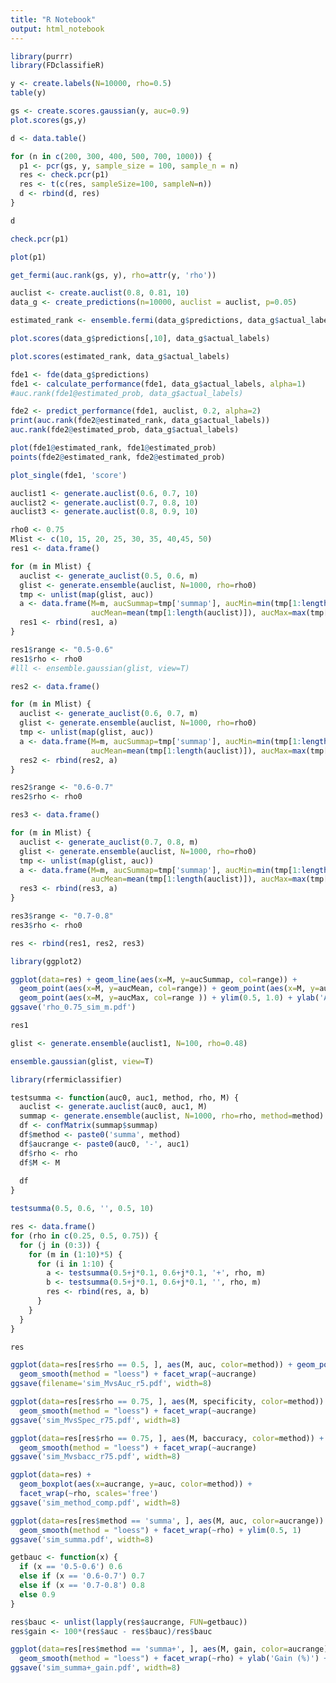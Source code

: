 ```yaml
---
title: "R Notebook"
output: html_notebook
---
```


```r
library(purrr)
library(FDclassifieR)
```

```r
y <- create.labels(N=10000, rho=0.5)
table(y)
```

```r
gs <- create.scores.gaussian(y, auc=0.9)
plot.scores(gs,y)
```

```r
d <- data.table()

for (n in c(200, 300, 400, 500, 700, 1000)) {
  p1 <- pcr(gs, y, sample_size = 100, sample_n = n)
  res <- check.pcr(p1)
  res <- t(c(res, sampleSize=100, sampleN=n))
  d <- rbind(d, res)
}

d
```

```r
check.pcr(p1)
```

```r
plot(p1)
```

```r
get_fermi(auc.rank(gs, y), rho=attr(y, 'rho'))
```

```r
auclist <- create.auclist(0.8, 0.81, 10)
data_g <- create_predictions(n=10000, auclist = auclist, p=0.05)
```

```r
estimated_rank <- ensemble.fermi(data_g$predictions, data_g$actual_labels, debug.flag=T)
```

```r
plot.scores(data_g$predictions[,10], data_g$actual_labels)
```

```r
plot.scores(estimated_rank, data_g$actual_labels)
```

```r
fde1 <- fde(data_g$predictions)
fde1 <- calculate_performance(fde1, data_g$actual_labels, alpha=1)
#auc.rank(fde1@estimated_prob, data_g$actual_labels)
```

```r
fde2 <- predict_performance(fde1, auclist, 0.2, alpha=2)
print(auc.rank(fde2@estimated_rank, data_g$actual_labels))
auc.rank(fde2@estimated_prob, data_g$actual_labels)
```

```r
plot(fde1@estimated_rank, fde1@estimated_prob)
points(fde2@estimated_rank, fde2@estimated_prob)
```

```r
plot_single(fde1, 'score')
```



```r
auclist1 <- generate.auclist(0.6, 0.7, 10)
auclist2 <- generate.auclist(0.7, 0.8, 10)
auclist3 <- generate.auclist(0.8, 0.9, 10)
```

```r
rho0 <- 0.75
Mlist <- c(10, 15, 20, 25, 30, 35, 40,45, 50)
res1 <- data.frame()

for (m in Mlist) {
  auclist <- generate_auclist(0.5, 0.6, m)
  glist <- generate.ensemble(auclist, N=1000, rho=rho0)
  tmp <- unlist(map(glist, auc))
  a <- data.frame(M=m, aucSummap=tmp['summap'], aucMin=min(tmp[1:length(auclist)]), 
                  aucMean=mean(tmp[1:length(auclist)]), aucMax=max(tmp[1:length(auclist)]))
  res1 <- rbind(res1, a)
}

res1$range <- "0.5-0.6"
res1$rho <- rho0
#lll <- ensemble.gaussian(glist, view=T)

res2 <- data.frame()

for (m in Mlist) {
  auclist <- generate_auclist(0.6, 0.7, m)
  glist <- generate.ensemble(auclist, N=1000, rho=rho0)
  tmp <- unlist(map(glist, auc))
  a <- data.frame(M=m, aucSummap=tmp['summap'], aucMin=min(tmp[1:length(auclist)]), 
                  aucMean=mean(tmp[1:length(auclist)]), aucMax=max(tmp[1:length(auclist)]))
  res2 <- rbind(res2, a)
}

res2$range <- "0.6-0.7"
res2$rho <- rho0

res3 <- data.frame()

for (m in Mlist) {
  auclist <- generate_auclist(0.7, 0.8, m)
  glist <- generate.ensemble(auclist, N=1000, rho=rho0)
  tmp <- unlist(map(glist, auc))
  a <- data.frame(M=m, aucSummap=tmp['summap'], aucMin=min(tmp[1:length(auclist)]), 
                  aucMean=mean(tmp[1:length(auclist)]), aucMax=max(tmp[1:length(auclist)]))
  res3 <- rbind(res3, a)
}

res3$range <- "0.7-0.8"
res3$rho <- rho0

res <- rbind(res1, res2, res3)
```

```r
library(ggplot2)

ggplot(data=res) + geom_line(aes(x=M, y=aucSummap, col=range)) + 
  geom_point(aes(x=M, y=aucMean, col=range)) + geom_point(aes(x=M, y=aucMin, col=range)) +
  geom_point(aes(x=M, y=aucMax, col=range )) + ylim(0.5, 1.0) + ylab('AUC_SUMMA+')
ggsave('rho_0.75_sim_m.pdf')
```

```r
res1
```

```r
glist <- generate.ensemble(auclist1, N=100, rho=0.48)
```

```r
ensemble.gaussian(glist, view=T)
```

```r
library(rfermiclassifier)

testsumma <- function(auc0, auc1, method, rho, M) {
  auclist <- generate.auclist(auc0, auc1, M)
  summap <- generate.ensemble(auclist, N=1000, rho=rho, method=method)
  df <- confMatrix(summap$summap)
  df$method <- paste0('summa', method)
  df$aucrange <- paste0(auc0, '-', auc1)
  df$rho <- rho
  df$M <- M
  
  df
}

testsumma(0.5, 0.6, '', 0.5, 10)
```

```r
res <- data.frame()
for (rho in c(0.25, 0.5, 0.75)) {
  for (j in (0:3)) {
    for (m in (1:10)*5) {
      for (i in 1:10) {
        a <- testsumma(0.5+j*0.1, 0.6+j*0.1, '+', rho, m)
        b <- testsumma(0.5+j*0.1, 0.6+j*0.1, '', rho, m)
        res <- rbind(res, a, b)
      }
    }
  }
}

res
```

```r
ggplot(data=res[res$rho == 0.5, ], aes(M, auc, color=method)) + geom_point() + 
  geom_smooth(method = "loess") + facet_wrap(~aucrange)
ggsave(filename='sim_MvsAuc_r5.pdf', width=8)
```

```r
ggplot(data=res[res$rho == 0.75, ], aes(M, specificity, color=method)) + geom_point() + 
  geom_smooth(method = "loess") + facet_wrap(~aucrange)
ggsave('sim_MvsSpec_r75.pdf', width=8)
```

```r
ggplot(data=res[res$rho == 0.75, ], aes(M, baccuracy, color=method)) + geom_point() + 
  geom_smooth(method = "loess") + facet_wrap(~aucrange)
ggsave('sim_Mvsbacc_r75.pdf', width=8)
```


```r
ggplot(data=res) + 
  geom_boxplot(aes(x=aucrange, y=auc, color=method)) +
  facet_wrap(~rho, scales='free')
ggsave('sim_method_comp.pdf', width=8)
```

```r
ggplot(data=res[res$method == 'summa', ], aes(M, auc, color=aucrange)) + geom_point() + 
  geom_smooth(method = "loess") + facet_wrap(~rho) + ylim(0.5, 1)
ggsave('sim_summa.pdf', width=8)
```

```r
getbauc <- function(x) {
  if (x == '0.5-0.6') 0.6
  else if (x == '0.6-0.7') 0.7
  else if (x == '0.7-0.8') 0.8
  else 0.9
}

res$bauc <- unlist(lapply(res$aucrange, FUN=getbauc))
res$gain <- 100*(res$auc - res$bauc)/res$bauc
```

```r
ggplot(data=res[res$method == 'summa+', ], aes(M, gain, color=aucrange)) + geom_point() + 
  geom_smooth(method = "loess") + facet_wrap(~rho) + ylab('Gain (%)') + xlab('# of base classifiers')
ggsave('sim_summa+_gain.pdf', width=8)
```
